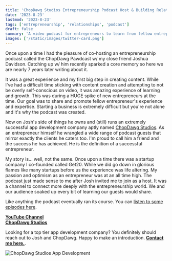 ```yaml
---
title: 'ChopDawg Studios Entrepreneurship Podcast Host & Building Relationships'
date: '2023-8-23'
lastmod: '2023-8-23'
tags: ['entrepreneurship', 'relationships', 'podcast']
draft: false
summary: 'A video podcast for entrepreneurs to learn from fellow entrepreneurs how to build a successful business. Bonus content on building relationships.'
images: ['/static/images/twitter-card.png']
---
```


Once upon a time I had the pleasure of co-hosting an entrepreneurship podcast called the ChopDawg Pawdcast w/ my close friend Joshua Davidson. Catching up w/ him recently sparked a core memory so here we are nearly 7 years later writing about it.

It was a great experience and my first big step in creating content. While I've had a difficult time sticking with content creation and attempting to not be overly self-conscious on video, it was amazing experience of learning and growth. This was during a HUGE spike of new entrepreneurs at the time. Our goal was to share and promote fellow entrepreneur's experience and expertise. Starting a business is extremely difficult but you're not alone and it's why the podcast was created.

Now on Josh's side of things he owns and (still) runs an extremely successful app development company aptly named <a target="_blank" href="https://www.chopdawgstudios.com">ChopDawg Studios</a>. As an entrepreneur himself he wrangled a wide range of podcast guests that mirror exactly the clients he caters too. I'm proud to call him a friend and the success he has achieved. He is the definition of a successful entrepreneur.

My story is... well, not the same. Once upon a time there was a startup company I co-founded called Get20. While we did go down in glorious flames like many startups before us the experience was life altering. My passion and optimism as an entrepreneur was at an all time high. The podcast just made sense to me after Josh invited me to join as a host. It was a channel to connect more deeply with the entrepreneurship world. We and our audience soaked up every bit of learning our guests would share.

Like anything the podcast eventually ran its course. You can <a target="_blank" href="https://www.youtube.com/@thepawdcast1412/videos">listen to some episodes here</a>.

<strong><a target="_blank" href="https://www.youtube.com/@thepawdcast1412">YouTube Channel</a></strong> \
<strong><a target="_blank" href="https://www.chopdawgstudios.com">ChopDawg Studios</a></strong>

Looking for a top tier app development company? You definitely should reach out to Josh and ChopDawg. Happy to make an introduction. <strong><a href="/connect">Contact me here.</a></strong>.

![ChopDawg Studios App Development](/static/images/chopdawg-studios.png)